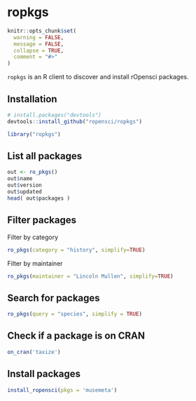 ropkgs
=======

```r
knitr::opts_chunk$set(
  warning = FALSE,
  message = FALSE,
  collapse = TRUE,
  comment = "#>"
)
```

`ropkgs` is an R client to discover and install rOpensci packages.

## Installation

```r
# install.packages("devtools")
devtools::install_github("ropensci/ropkgs")
```

```r
library("ropkgs")
```

## List all packages

```r
out <- ro_pkgs()
out$name
out$version
out$updated
head( out$packages )
```

## Filter packages

Filter by category

```r
ro_pkgs(category = "history", simplify=TRUE)
```

Filter by maintainer

```r
ro_pkgs(maintainer = "Lincoln Mullen", simplify=TRUE)
```

## Search for packages

```r
ro_pkgs(query = "species", simplify = TRUE)
```

## Check if a package is on CRAN

```r
on_cran('taxize')
```

## Install packages

```r
install_ropensci(pkgs = 'musemeta')
```
